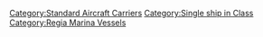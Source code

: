 
[[Category:Standard Aircraft Carriers]]
[[Category:Single ship in Class]]
[[Category:Regia Marina Vessels]]